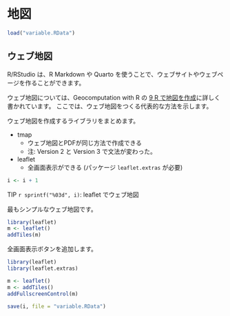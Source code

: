 # 地図 {#map}

```r
load("variable.RData")
```

## ウェブ地図

R/RStudio は、R Markdown や Quarto を使うことで、ウェブサイトやウェブページを作ることができます。

ウェブ地図については、Geocomputation with R の [9 R で地図を作成](https://r.geocompx.org/jp/adv-map.html#interactive-maps)に詳しく書かれています。 ここでは、ウェブ地図をつくる代表的な方法を示します。

ウェブ地図を作成するライブラリをまとめます。

- tmap
  - ウェブ地図とPDFが同じ方法で作成できる
  - 注: Version 2 と Version 3 で文法が変わった。
- leaflet
  - 全画面表示ができる (パッケージ `leaflet.extras` が必要)

::: callout-tip
```r
i <- i + 1
```

TIP `r sprintf("%03d", i)`: leaflet でウェブ地図
:::

最もシンプルなウェブ地図です。

```r
library(leaflet)
m <- leaflet()
addTiles(m)
```

全画面表示ボタンを追加します。

```r
library(leaflet)
library(leaflet.extras)

m <- leaflet()
m <- addTiles()
addFullscreenControl(m)
```

```r
save(i, file = "variable.RData")
```
